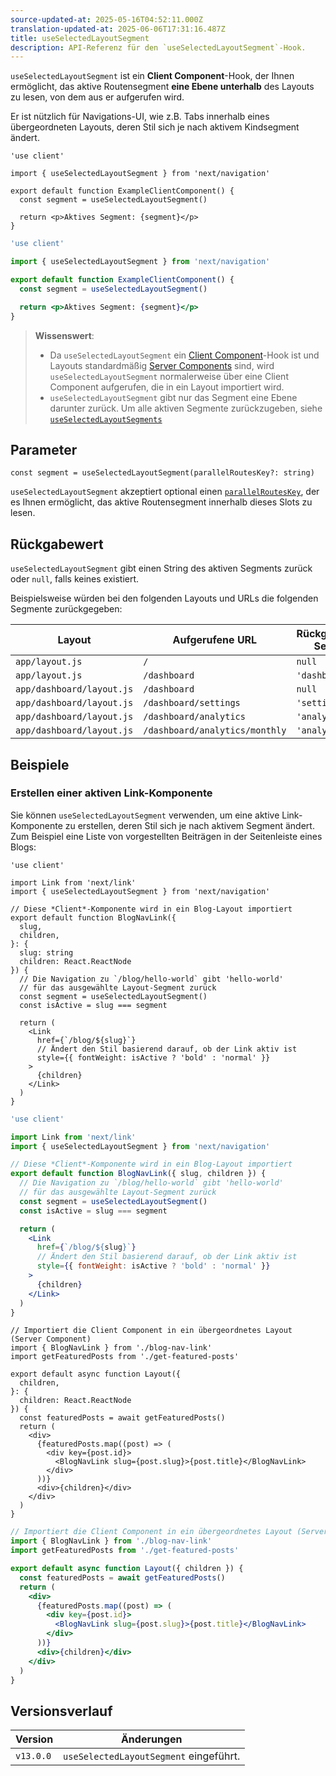 ```yaml
---
source-updated-at: 2025-05-16T04:52:11.000Z
translation-updated-at: 2025-06-06T17:31:16.487Z
title: useSelectedLayoutSegment
description: API-Referenz für den `useSelectedLayoutSegment`-Hook.
---
```


`useSelectedLayoutSegment` ist ein **Client Component**-Hook, der Ihnen ermöglicht, das aktive Routensegment **eine Ebene unterhalb** des Layouts zu lesen, von dem aus er aufgerufen wird.

Er ist nützlich für Navigations-UI, wie z.B. Tabs innerhalb eines übergeordneten Layouts, deren Stil sich je nach aktivem Kindsegment ändert.

```tsx filename="app/example-client-component.tsx" switcher
'use client'

import { useSelectedLayoutSegment } from 'next/navigation'

export default function ExampleClientComponent() {
  const segment = useSelectedLayoutSegment()

  return <p>Aktives Segment: {segment}</p>
}
```

```jsx filename="app/example-client-component.js" switcher
'use client'

import { useSelectedLayoutSegment } from 'next/navigation'

export default function ExampleClientComponent() {
  const segment = useSelectedLayoutSegment()

  return <p>Aktives Segment: {segment}</p>
}
```

> **Wissenswert**:
>
> - Da `useSelectedLayoutSegment` ein [Client Component](/docs/app/building-your-application/rendering/client-components)-Hook ist und Layouts standardmäßig [Server Components](/docs/app/building-your-application/rendering/server-components) sind, wird `useSelectedLayoutSegment` normalerweise über eine Client Component aufgerufen, die in ein Layout importiert wird.
> - `useSelectedLayoutSegment` gibt nur das Segment eine Ebene darunter zurück. Um alle aktiven Segmente zurückzugeben, siehe [`useSelectedLayoutSegments`](/docs/app/api-reference/functions/use-selected-layout-segments)

## Parameter

```tsx
const segment = useSelectedLayoutSegment(parallelRoutesKey?: string)
```

`useSelectedLayoutSegment` akzeptiert optional einen [`parallelRoutesKey`](/docs/app/building-your-application/routing/parallel-routes#useselectedlayoutsegments), der es Ihnen ermöglicht, das aktive Routensegment innerhalb dieses Slots zu lesen.

## Rückgabewert

`useSelectedLayoutSegment` gibt einen String des aktiven Segments zurück oder `null`, falls keines existiert.

Beispielsweise würden bei den folgenden Layouts und URLs die folgenden Segmente zurückgegeben:

| Layout                    | Aufgerufene URL               | Rückgegebenes Segment |
| ------------------------- | ----------------------------- | --------------------- |
| `app/layout.js`           | `/`                           | `null`                |
| `app/layout.js`           | `/dashboard`                  | `'dashboard'`         |
| `app/dashboard/layout.js` | `/dashboard`                  | `null`                |
| `app/dashboard/layout.js` | `/dashboard/settings`         | `'settings'`          |
| `app/dashboard/layout.js` | `/dashboard/analytics`        | `'analytics'`         |
| `app/dashboard/layout.js` | `/dashboard/analytics/monthly`| `'analytics'`         |

## Beispiele

### Erstellen einer aktiven Link-Komponente

Sie können `useSelectedLayoutSegment` verwenden, um eine aktive Link-Komponente zu erstellen, deren Stil sich je nach aktivem Segment ändert. Zum Beispiel eine Liste von vorgestellten Beiträgen in der Seitenleiste eines Blogs:

```tsx filename="app/blog/blog-nav-link.tsx" switcher
'use client'

import Link from 'next/link'
import { useSelectedLayoutSegment } from 'next/navigation'

// Diese *Client*-Komponente wird in ein Blog-Layout importiert
export default function BlogNavLink({
  slug,
  children,
}: {
  slug: string
  children: React.ReactNode
}) {
  // Die Navigation zu `/blog/hello-world` gibt 'hello-world'
  // für das ausgewählte Layout-Segment zurück
  const segment = useSelectedLayoutSegment()
  const isActive = slug === segment

  return (
    <Link
      href={`/blog/${slug}`}
      // Ändert den Stil basierend darauf, ob der Link aktiv ist
      style={{ fontWeight: isActive ? 'bold' : 'normal' }}
    >
      {children}
    </Link>
  )
}
```

```jsx filename="app/blog/blog-nav-link.js" switcher
'use client'

import Link from 'next/link'
import { useSelectedLayoutSegment } from 'next/navigation'

// Diese *Client*-Komponente wird in ein Blog-Layout importiert
export default function BlogNavLink({ slug, children }) {
  // Die Navigation zu `/blog/hello-world` gibt 'hello-world'
  // für das ausgewählte Layout-Segment zurück
  const segment = useSelectedLayoutSegment()
  const isActive = slug === segment

  return (
    <Link
      href={`/blog/${slug}`}
      // Ändert den Stil basierend darauf, ob der Link aktiv ist
      style={{ fontWeight: isActive ? 'bold' : 'normal' }}
    >
      {children}
    </Link>
  )
}
```

```tsx filename="app/blog/layout.tsx" switcher
// Importiert die Client Component in ein übergeordnetes Layout (Server Component)
import { BlogNavLink } from './blog-nav-link'
import getFeaturedPosts from './get-featured-posts'

export default async function Layout({
  children,
}: {
  children: React.ReactNode
}) {
  const featuredPosts = await getFeaturedPosts()
  return (
    <div>
      {featuredPosts.map((post) => (
        <div key={post.id}>
          <BlogNavLink slug={post.slug}>{post.title}</BlogNavLink>
        </div>
      ))}
      <div>{children}</div>
    </div>
  )
}
```

```jsx filename="app/blog/layout.js" switcher
// Importiert die Client Component in ein übergeordnetes Layout (Server Component)
import { BlogNavLink } from './blog-nav-link'
import getFeaturedPosts from './get-featured-posts'

export default async function Layout({ children }) {
  const featuredPosts = await getFeaturedPosts()
  return (
    <div>
      {featuredPosts.map((post) => (
        <div key={post.id}>
          <BlogNavLink slug={post.slug}>{post.title}</BlogNavLink>
        </div>
      ))}
      <div>{children}</div>
    </div>
  )
}
```

## Versionsverlauf

| Version   | Änderungen                                |
| --------- | ---------------------------------------- |
| `v13.0.0` | `useSelectedLayoutSegment` eingeführt.   |